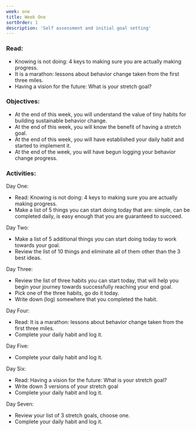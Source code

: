 ```yaml
---
week: one
title: Week One
sortOrder: 1
description: 'Self assessment and initial goal setting'
---
```


### Read:

- Knowing is not doing: 4 keys to making sure you are actually making progress.
- It is a marathon: lessons about behavior change taken from the first three miles.
- Having a vision for the future: What is your stretch goal?

### Objectives:

- At the end of this week, you will understand the value of tiny habits for building sustainable behavior change.
- At the end of this week, you will know the benefit of having a stretch goal.
- At the end of this week, you will have established your daily habit and started to implement it.
- At the end of the week, you will have begun logging your behavior change progress.

### Activities:

Day One:

- Read: Knowing is not doing: 4 keys to making sure you are actually making progress.
- Make a list of 5 things you can start doing today that are: simple, can be completed daily, is easy enough that you are guaranteed to succeed.

Day Two:

- Make a list of 5 additional things you can start doing today to work towards your goal.
- Review the list of 10 things and eliminate all of them other than the 3 best ideas.

Day Three:

- Review the list of three habits you can start today, that will help you begin your journey towards successfully reaching your end goal.
- Pick one of the three habits, go do it today.
- Write down (log) somewhere that you completed the habit.

Day Four:

- Read: It is a marathon: lessons about behavior change taken from the first three miles.
- Complete your daily habit and log it.

Day Five:

- Complete your daily habit and log it.

Day Six:

- Read: Having a vision for the future: What is your stretch goal?
- Write down 3 versions of your stretch goal
- Complete your daily habit and log it.

Day Seven:

- Review your list of 3 stretch goals, choose one.
- Complete your daily habit and log it.